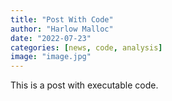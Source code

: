 ```yaml
---
title: "Post With Code"
author: "Harlow Malloc"
date: "2022-07-23"
categories: [news, code, analysis]
image: "image.jpg"
---
```


This is a post with executable code.
